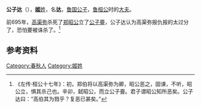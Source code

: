 {{先秦人物信息框
|image       = 
|姓= [[姬姓|姬]]
|名= 达
|shi        = 
|zi          = 
|hao         = 
|官位= [[鲁国|鲁国]][[大夫_(官名)|大夫]]
|nickname    = 
|nickzi      = 
|posthumous  = 
|国家= [[鲁国|鲁国]]
|名称= 公子达
|hometown    = 
|birth       = 
|death       = 
|honor       = 
|honor2      = 
|spouse       = 
|children      = 
}}
'''公子达'''（{{bd|？||？||}}），[[姬姓|'''姬'''姓]]，名'''达'''，[[鲁国|鲁国]][[公子|公子]]，[[鲁桓公|鲁桓公]]时的[[大夫_(官名)|大夫]]。

前695年，[[高渠弥|高渠弥]]杀死了[[郑昭公|郑昭公]]立了[[公子亹|公子亹]]，公子达认为高渠弥报仇报的太过分了，恐怕要被诛杀了。<ref>《左传·桓公十七年》：初，郑伯将以高渠弥为卿，昭公恶之，固谏，不听，昭公立，惧其杀己也。辛卯，弑昭公，而立公子亹。君子谓昭公知所恶矣。公子达曰：“高伯其为戮乎？复恶已甚矣。”</ref>

== 参考资料 ==
{{reflist}}


[[Category:春秋人|Category:春秋人]]
[[Category:姬姓|Category:姬姓]]